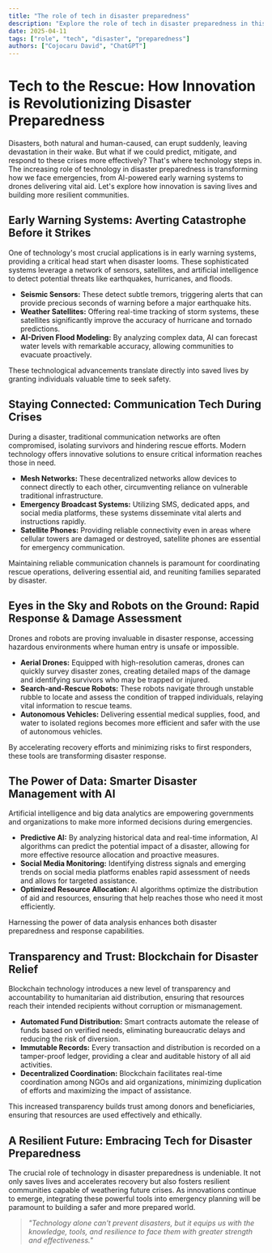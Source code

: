 ```yaml
---
title: "The role of tech in disaster preparedness"
description: "Explore the role of tech in disaster preparedness in this detailed guide, offering insights, strategies, and practical tips to enhance your understanding and application of the topic."
date: 2025-04-11
tags: ["role", "tech", "disaster", "preparedness"]
authors: ["Cojocaru David", "ChatGPT"]
---
```


# Tech to the Rescue: How Innovation is Revolutionizing Disaster Preparedness

Disasters, both natural and human-caused, can erupt suddenly, leaving devastation in their wake. But what if we could predict, mitigate, and respond to these crises more effectively? That's where technology steps in. The increasing role of technology in disaster preparedness is transforming how we face emergencies, from AI-powered early warning systems to drones delivering vital aid. Let's explore how innovation is saving lives and building more resilient communities.

## Early Warning Systems: Averting Catastrophe Before it Strikes

One of technology's most crucial applications is in early warning systems, providing a critical head start when disaster looms. These sophisticated systems leverage a network of sensors, satellites, and artificial intelligence to detect potential threats like earthquakes, hurricanes, and floods.

- **Seismic Sensors:** These detect subtle tremors, triggering alerts that can provide precious seconds of warning before a major earthquake hits.
- **Weather Satellites:** Offering real-time tracking of storm systems, these satellites significantly improve the accuracy of hurricane and tornado predictions.
- **AI-Driven Flood Modeling:** By analyzing complex data, AI can forecast water levels with remarkable accuracy, allowing communities to evacuate proactively.

These technological advancements translate directly into saved lives by granting individuals valuable time to seek safety.

## Staying Connected: Communication Tech During Crises

During a disaster, traditional communication networks are often compromised, isolating survivors and hindering rescue efforts. Modern technology offers innovative solutions to ensure critical information reaches those in need.

- **Mesh Networks:** These decentralized networks allow devices to connect directly to each other, circumventing reliance on vulnerable traditional infrastructure.
- **Emergency Broadcast Systems:** Utilizing SMS, dedicated apps, and social media platforms, these systems disseminate vital alerts and instructions rapidly.
- **Satellite Phones:** Providing reliable connectivity even in areas where cellular towers are damaged or destroyed, satellite phones are essential for emergency communication.

Maintaining reliable communication channels is paramount for coordinating rescue operations, delivering essential aid, and reuniting families separated by disaster.

## Eyes in the Sky and Robots on the Ground: Rapid Response & Damage Assessment

Drones and robots are proving invaluable in disaster response, accessing hazardous environments where human entry is unsafe or impossible.

- **Aerial Drones:** Equipped with high-resolution cameras, drones can quickly survey disaster zones, creating detailed maps of the damage and identifying survivors who may be trapped or injured.
- **Search-and-Rescue Robots:** These robots navigate through unstable rubble to locate and assess the condition of trapped individuals, relaying vital information to rescue teams.
- **Autonomous Vehicles:** Delivering essential medical supplies, food, and water to isolated regions becomes more efficient and safer with the use of autonomous vehicles.

By accelerating recovery efforts and minimizing risks to first responders, these tools are transforming disaster response.

## The Power of Data: Smarter Disaster Management with AI

Artificial intelligence and big data analytics are empowering governments and organizations to make more informed decisions during emergencies.

- **Predictive AI:** By analyzing historical data and real-time information, AI algorithms can predict the potential impact of a disaster, allowing for more effective resource allocation and proactive measures.
- **Social Media Monitoring:** Identifying distress signals and emerging trends on social media platforms enables rapid assessment of needs and allows for targeted assistance.
- **Optimized Resource Allocation:** AI algorithms optimize the distribution of aid and resources, ensuring that help reaches those who need it most efficiently.

Harnessing the power of data analysis enhances both disaster preparedness and response capabilities.

## Transparency and Trust: Blockchain for Disaster Relief

Blockchain technology introduces a new level of transparency and accountability to humanitarian aid distribution, ensuring that resources reach their intended recipients without corruption or mismanagement.

- **Automated Fund Distribution:** Smart contracts automate the release of funds based on verified needs, eliminating bureaucratic delays and reducing the risk of diversion.
- **Immutable Records:** Every transaction and distribution is recorded on a tamper-proof ledger, providing a clear and auditable history of all aid activities.
- **Decentralized Coordination:** Blockchain facilitates real-time coordination among NGOs and aid organizations, minimizing duplication of efforts and maximizing the impact of assistance.

This increased transparency builds trust among donors and beneficiaries, ensuring that resources are used effectively and ethically.

## A Resilient Future: Embracing Tech for Disaster Preparedness

The crucial role of technology in disaster preparedness is undeniable. It not only saves lives and accelerates recovery but also fosters resilient communities capable of weathering future crises. As innovations continue to emerge, integrating these powerful tools into emergency planning will be paramount to building a safer and more prepared world.

> _"Technology alone can't prevent disasters, but it equips us with the knowledge, tools, and resilience to face them with greater strength and effectiveness."_
